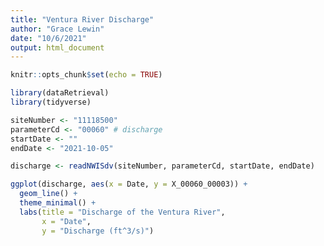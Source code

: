 ```yaml
---
title: "Ventura River Discharge"
author: "Grace Lewin"
date: "10/6/2021"
output: html_document
---
```


```r
knitr::opts_chunk$set(echo = TRUE)
```

```r
library(dataRetrieval)
library(tidyverse)
```
```r
siteNumber <- "11118500"
parameterCd <- "00060" # discharge
startDate <- ""
endDate <- "2021-10-05"

discharge <- readNWISdv(siteNumber, parameterCd, startDate, endDate)

ggplot(discharge, aes(x = Date, y = X_00060_00003)) +
  geom_line() +
  theme_minimal() +
  labs(title = "Discharge of the Ventura River",
       x = "Date",
       y = "Discharge (ft^3/s)")

```


